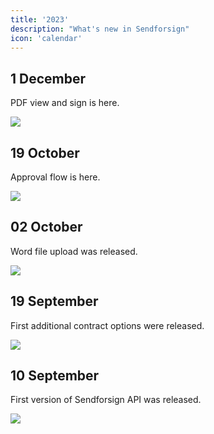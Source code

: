 ```yaml
---
title: '2023'
description: "What's new in Sendforsign"
icon: 'calendar'
---
```


## 1 December
PDF view and sign is here.
<Frame caption="PDF sign">
  <img src="/changelog/img23/141223.jpg" />
</Frame>

## 19 October
Approval flow is here.
<Frame caption="Approval flow">
  <img src="/changelog/img23/191023.jpg" />
</Frame>

## 02 October
Word file upload was released.
<Frame caption="Word upload">
  <img src="/changelog/img23/021023.jpg" />
</Frame>

## 19 September
First additional contract options were released.
<Frame caption="Additional options">
  <img src="/changelog/img23/190923.jpg" />
</Frame>

## 10 September
First version of Sendforsign API was released.
<Frame caption="First Sendforsign API">
  <img src="/changelog/img23/100923.jpg" />
</Frame>